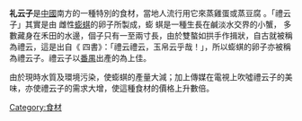 {{noteTA
|1=zh-hans:礼云子; zh-hant:禮云子;
}}
'''礼云子'''是[[中國|中國]]南方的一種特別的食材，當地人流行用它來蒸雞蛋或蒸豆腐 。「禮云子」其實是由 雌性[[蟛蜞|蟛蜞]]的卵子所製成，蟛 蜞是一種生長在鹹淡水交界的小蟹， 多數藏身在禾田的水邊，個子只有一至兩寸長，由於雙螯如拱手作揖狀，自古就被稱為禮云，這是出自《 四書》：「禮云禮云，玉帛云乎哉！」，所以蟛蜞的卵子亦被稱為禮云子。禮云子以[[番禺縣|番禺]]出產的為上佳。

由於現時水質及環境污染，使蟛蜞的產量大減；加上傳媒在電視上吹噓禮云子的美味，亦使禮云子的需求大增，使這種食材的價格上升數倍。

{{Ingredients-stub}}

[[Category:食材|Category:食材]]